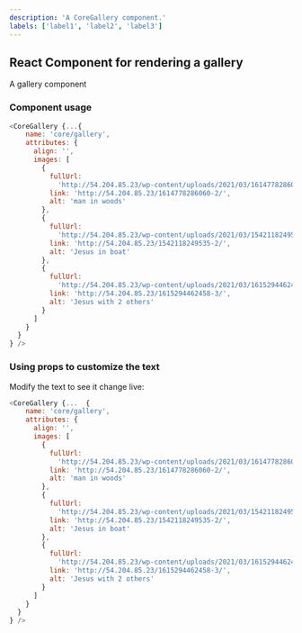 ```yaml
---
description: 'A CoreGallery component.'
labels: ['label1', 'label2', 'label3']
---
```



## React Component for rendering a gallery

A gallery component

### Component usage
```js
<CoreGallery {...{
    name: 'core/gallery',
    attributes: {
      align: '',
      images: [
        {
          fullUrl:
            'http://54.204.85.23/wp-content/uploads/2021/03/1614778286060-2-scaled.jpg',
          link: 'http://54.204.85.23/1614778286060-2/',
          alt: 'man in woods'
        },
        {
          fullUrl:
            'http://54.204.85.23/wp-content/uploads/2021/03/1542118249535-2-scaled.jpg',
          link: 'http://54.204.85.23/1542118249535-2/',
          alt: 'Jesus in boat'
        },
        {
          fullUrl:
            'http://54.204.85.23/wp-content/uploads/2021/03/1615294462458-3-scaled.jpg',
          link: 'http://54.204.85.23/1615294462458-3/',
          alt: 'Jesus with 2 others'
        }
      ]
    }
  }
} />
```

### Using props to customize the text

Modify the text to see it change live:
```js live
<CoreGallery {...  {
    name: 'core/gallery',
    attributes: {
      align: '',
      images: [
        {
          fullUrl:
            'http://54.204.85.23/wp-content/uploads/2021/03/1614778286060-2-scaled.jpg',
          link: 'http://54.204.85.23/1614778286060-2/',
          alt: 'man in woods'
        },
        {
          fullUrl:
            'http://54.204.85.23/wp-content/uploads/2021/03/1542118249535-2-scaled.jpg',
          link: 'http://54.204.85.23/1542118249535-2/',
          alt: 'Jesus in boat'
        },
        {
          fullUrl:
            'http://54.204.85.23/wp-content/uploads/2021/03/1615294462458-3-scaled.jpg',
          link: 'http://54.204.85.23/1615294462458-3/',
          alt: 'Jesus with 2 others'
        }
      ]
    }
  }
} />
```
